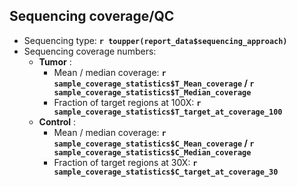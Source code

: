 ## Sequencing coverage/QC

- Sequencing type: __`r toupper(report_data$sequencing_approach)`__
- Sequencing coverage numbers:
    * __Tumor__ : 
        * Mean / median coverage: __`r sample_coverage_statistics$T_Mean_coverage` / `r sample_coverage_statistics$T_Median_coverage`__
        * Fraction of target regions at 100X: __`r sample_coverage_statistics$T_target_at_coverage_100`__
    * __Control__ : 
        * Mean / median coverage: __`r sample_coverage_statistics$C_Mean_coverage` / `r sample_coverage_statistics$C_Median_coverage`__
        * Fraction of target regions at 30X: __`r sample_coverage_statistics$C_target_at_coverage_30`__
        
